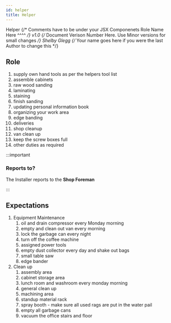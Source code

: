 ```yaml
---
id: helper
title: Helper
---
```


<span class="badge badge--primary">Helper</span>
{/* Comments have to be under your JSX Componenets
    Role Name Here ^^^^ */}
<span class="badge badge--secondary">v1.0</span>
{/* Document Verison Number Here. Use Minor versions for small changes */}
<span class="badge badge--success">Shelby Glegg</span>
{/* Your name goes here if you were the last Author to change this */}

## Role  

1. supply own hand tools as per the helpers tool list 
2. assemble cabinets 
3. raw wood sanding 
4. laminating 
5. staining  
6. finish sanding 
7. updating personal information book 
8. organizing your work area 
9. edge banding 
10. deliveries 
11. shop cleanup 
12. van clean up 
13. keep the screw boxes full 
14. other duties as required 
    
:::important

### Reports to?

The Installer reports to the **Shop Foreman**

:::

## Expectations
1.  Equipment Maintenance
    1.  oil and drain compressor every Monday morning 
    2.  empty and clean out van every morning 
    3.  lock the garbage can every night 
    4.  turn off the coffee machine
    5.  assigned power tools 
    6.  empty dust collector every day and shake out bags 
    7.  small table saw 
    8.  edge bander 
2.  Clean up
    1.  assembly area 
    2.  cabinet storage area 
    3.  lunch room and washroom every monday morning 
    4.  general clean up 
    5.  machining area 
    6.  standup material rack 
    7.  spray booth - make sure all used rags are put in the water pail 
    8.  empty all garbage cans  
    9.  vacuum the office stairs and floor  
